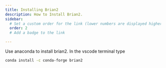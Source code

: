 ```yaml
---
title: Installing Brian2
description: How to Install Brian2.
sidebar:
  # Set a custom order for the link (lower numbers are displayed higher up)
  order: 2
  # Add a badge to the link

---
```


Use anaconda to install brian2. In the vscode terminal type

```bash
conda install -c conda-forge brian2
```









